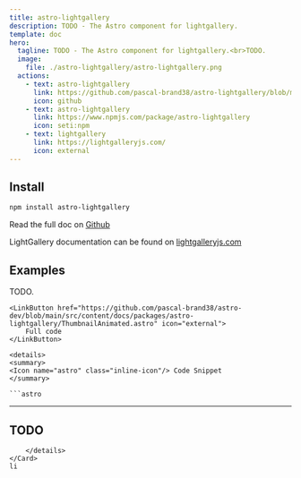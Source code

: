 ```yaml
---
title: astro-lightgallery
description: TODO - The Astro component for lightgallery.
template: doc
hero:
  tagline: TODO - The Astro component for lightgallery.<br>TODO.
  image:
    file: ./astro-lightgallery/astro-lightgallery.png
  actions:
    - text: astro-lightgallery
      link: https://github.com/pascal-brand38/astro-lightgallery/blob/main/README.md
      icon: github
    - text: astro-lightgallery
      link: https://www.npmjs.com/package/astro-lightgallery
      icon: seti:npm
    - text: lightgallery
      link: https://lightgalleryjs.com/
      icon: external
---
```




## Install

```bash
npm install astro-lightgallery
```

Read the full doc on
[Github](https://github.com/pascal-brand38/astro-lightgallery/blob/main/README.md)

LightGallery documentation can be found on [lightgalleryjs.com](https://www.lightgalleryjs.com/)


## Examples


<Card title="Animated Thumbnail" icon="pencil">
	TODO.

  <div class="not-content">
    <Thumbnail/>
  </div>

	<LinkButton href="https://github.com/pascal-brand38/astro-dev/blob/main/src/content/docs/packages/astro-lightgallery/ThumbnailAnimated.astro" icon="external">
		Full code
	</LinkButton>

	<details>
	<summary>
	<Icon name="astro" class="inline-icon"/> Code Snippet
	</summary>

	```astro
  ---
  TODO
  ---
```
	</details>
</Card>
li